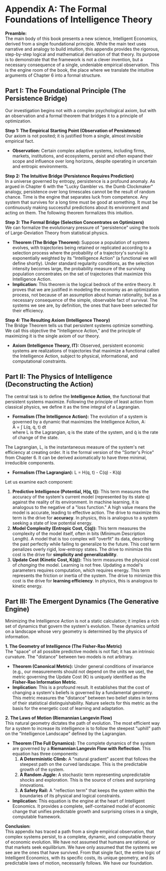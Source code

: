 # Appendix A: The Formal Foundations of Intelligence Theory

**Preamble:**  
The main body of this book presents a new science, Intelligent Economics, derived from a single foundational principle. While the main text uses narrative and analogy to build intuition, this appendix provides the rigorous, step-by-step logical and mathematical derivation of that theory. Its purpose is to demonstrate that the framework is not a clever invention, but a necessary consequence of a single, undeniable empirical observation. This is the engine room of the book, the place where we translate the intuitive arguments of Chapter 6 into a formal structure.

## Part I: The Foundational Principle (The Persistence Bridge)

Our investigation begins not with a complex psychological axiom, but with an observation and a formal theorem that bridges it to a principle of optimization.

**Step 1: The Empirical Starting Point (Observation of Persistence)**  
Our axiom is not posited; it is justified from a single, almost invisible empirical fact.

- **Observation:** Certain complex adaptive systems, including firms, markets, institutions, and ecosystems, persist and often expand their scope and influence over long horizons, despite operating in uncertain and entropic environments.

**Step 2: The Intuitive Bridge (Persistence Requires Prediction)**  
In a universe governed by entropy, persistence is a profound anomaly. As argued in Chapter 6 with the "Lucky Gambler vs. the Dumb Clockmaker" analogy, persistence over long timescales cannot be the result of random chance. Time is the engine that separates luck from competence. Any system that survives for a long time must be good at something. It must be continuously making successful predictions about its environment and acting on them. The following theorem formalizes this intuition.

**Step 3: The Formal Bridge (Selection Concentrates on Optimizers)**  
We can formalize the evolutionary pressure of "persistence" using the tools of Large-Deviation Theory from statistical physics.

- **Theorem (The Bridge Theorem):** Suppose a population of systems evolves, with trajectories being retained or replicated according to a selection process where the probability of a trajectory's survival is exponentially weighted by its "Intelligence Action" (a functional we will define shortly). Under standard regularity conditions, as the selection intensity becomes large, the probability measure of the surviving population concentrates on the set of trajectories that maximize this Intelligence Action.
- **Implication:** This theorem is the logical bedrock of the entire theory. It proves that we are justified in modeling the economy as an optimization process, not because of an assumption about human rationality, but as a necessary consequence of the simple, observable fact of survival. The systems we see are, by definition, the ones that have been selected for their efficiency.

**Step 4: The Resulting Axiom (Intelligence Theory)**  
The Bridge Theorem tells us that persistent systems optimize something. We call this objective the "Intelligence Action," and the principle of maximizing it is the single axiom of our theory.

- **Axiom (Intelligence Theory, IT):** Observed, persistent economic systems are realizations of trajectories that maximize a functional called the Intelligence Action, subject to physical, informational, and computational constraints.

## Part II: The Physics of Intelligence (Deconstructing the Action)

The central task is to define the **Intelligence Action**, the functional that persistent systems maximize. Following the principle of least action from classical physics, we define it as the time integral of a Lagrangian.

- **Formalism (The Intelligence Action):** The evolution of a system is governed by a dynamic that maximizes the Intelligence Action, A:  
  A \= ∫ L(q, q̇, t) dt  
  where L is the Lagrangian, q is the state of the system, and q̇ is the rate of change of the state.

The Lagrangian, L, is the instantaneous measure of the system's net efficiency at creating order. It is the formal version of the "Sorter's Price" from Chapter 6\. It can be derived axiomatically to have three minimal, irreducible components.

- **Formalism (The Lagrangian):** L \= H(q, t) \- C(q) \- K(q̇)

Let us examine each component:

1. **Predictive Intelligence (Potential, H(q, t)):** This term measures the accuracy of the system's current model (represented by its state q) against the reality of its environment. In machine learning, it is analogous to the negative of a "loss function." A high value means the model is accurate, leading to effective action. The drive to maximize this term is the drive for **accuracy**. In physics, this is analogous to a system seeking a state of low potential energy.
2. **Model Complexity (Entropic Cost, C(q)):** This term measures the complexity of the model itself, often in bits (Minimum Description Length). A model that is too complex will "overfit" its data, describing the past perfectly while failing to generalize to the future. This cost term penalizes overly rigid, low-entropy states. The drive to minimize this cost is the drive for **simplicity and generalizability**.
3. **Update Cost (Kinetic Cost, K(q̇)):** This term measures the physical cost of _changing_ the model. Learning is not free. Updating a model's parameters requires computation, which requires energy. This term represents the friction or inertia of the system. The drive to minimize this cost is the drive for **learning efficiency**. In physics, this is analogous to kinetic energy.

## Part III: The Emergent Dynamics (The Generative Engine)

Minimizing the Intelligence Action is not a static calculation; it implies a rich set of dynamics that govern the system's evolution. These dynamics unfold on a landscape whose very geometry is determined by the physics of information.

**1\. The Geometry of Intelligence (The Fisher-Rao Metric)**  
The "space" of all possible predictive models is not flat; it has an intrinsic curvature. The "distance" between two models is not arbitrary.

- **Theorem (Canonical Metric):** Under general conditions of invariance (e.g., our measurements should not depend on the units we use), the metric governing the Update Cost (K) is uniquely identified as the **Fisher-Rao Information Metric**.
- **Implication:** This is a profound result. It establishes that the cost of changing a system's beliefs is governed by a fundamental geometry. This metric measures the "distance" between two belief states in terms of their statistical distinguishability. Nature selects for this metric as the basis for the energetic cost of learning and adaptation.

**2\. The Laws of Motion (Riemannian Langevin Flow)**  
This natural geometry dictates the path of evolution. The most efficient way for a system to increase its intelligence is to follow the steepest "uphill" path on the "Intelligence Landscape" defined by the Lagrangian.

- **Theorem (The Full Dynamics):** The complete dynamics of the system are governed by a **Riemannian Langevin Flow with Reflection**. This equation has three components:
  1. **A Deterministic Climb:** A "natural gradient" ascent that follows the steepest path on the curved landscape. This is the predictable growth of the system.
  2. **A Random Jiggle:** A stochastic term representing unpredictable shocks and exploration. This is the source of crises and surprising innovations.
  3. **A Safety Rail:** A "reflection term" that keeps the system within the boundaries of its physical and logical constraints.
- **Implication:** This equation is the engine at the heart of Intelligent Economics. It provides a complete, self-contained model of economic change that unifies predictable growth and surprising crises in a single, computable framework.

**Conclusion:**  
This appendix has traced a path from a single empirical observation, that complex systems persist, to a complete, dynamic, and computable theory of economic evolution. We have not assumed that humans are rational, or that markets seek equilibrium. We have only assumed that the systems we see are the ones that have survived. From that single fact, the entire logic of Intelligent Economics, with its specific costs, its unique geometry, and its predictable laws of motion, necessarily follows. We have our foundation.

